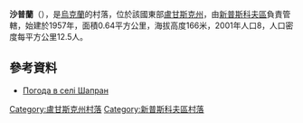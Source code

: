 {{coord|49|50|18|N|39|7|50|E|scale:100000|display=title}}

'''沙普蘭'''（{{lang-uk|Шапран}}），是[[烏克蘭|烏克蘭]]的村落，位於該國東部[[盧甘斯克州|盧甘斯克州]]，由[[新普斯科夫區|新普斯科夫區]]負責管轄，始建於1957年，面積0.64平方公里，海拔高度166米，2001年人口8，人口密度每平方公里12.5人。

==參考資料==
* [http://weather.in.ua/ua/lyganskaja/28667 Погода в селі Шапран] {{Wayback|url=http://weather.in.ua/ua/lyganskaja/28667 |date=20111220024222 }}

{{DEFAULTSORT:Шапран}}
[[Category:盧甘斯克州村落|Category:盧甘斯克州村落]]
[[Category:新普斯科夫區村落|Category:新普斯科夫區村落]]


{{Luhansk-geo-stub}}